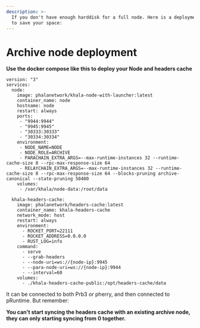 ```yaml
---
description: >-
  If you don't have enough harddisk for a full node. Here is a deployment method
  to save your space:
---
```


# Archive node deployment

**Use the docker compose like this to deploy your Node and headers cache**

```docker
version: "3"
services:
  node:
    image: phalanetwork/khala-node-with-launcher:latest
    container_name: node
    hostname: node
    restart: always
    ports:
     - "9944:9944"
     - "9945:9945"
     - "30333:30333"
     - "30334:30334"
    environment:
     - NODE_NAME=NODE
     - NODE_ROLE=ARCHIVE
     - PARACHAIN_EXTRA_ARGS=--max-runtime-instances 32 --runtime-cache-size 8 --rpc-max-response-size 64
     - RELAYCHAIN_EXTRA_ARGS=--max-runtime-instances 32 --runtime-cache-size 8 --rpc-max-response-size 64 --blocks-pruning archive-canonical --state-pruning 50400
    volumes:
     - /var/khala/node-data:/root/data

  khala-headers-cache:
    image: phalanetwork/headers-cache:latest
    container_name: khala-headers-cache
    network_mode: host
    restart: always
    environment:
      - ROCKET_PORT=22111
      - ROCKET_ADDRESS=0.0.0.0
      - RUST_LOG=info
    command:
      - serve
      - --grab-headers
      - --node-uri=ws://{node-ip}:9945
      - --para-node-uri=ws://{node-ip}:9944
      - --interval=60
    volumes:
      - ./khala-headers-cache-public:/opt/headers-cache/data
```

It can be connected to both Prb3 or pherry, and then connected to pRuntime. But remember:

**You can't start syncing the headers cache with an existing archive node, they can only starting syncing from 0 together.**
